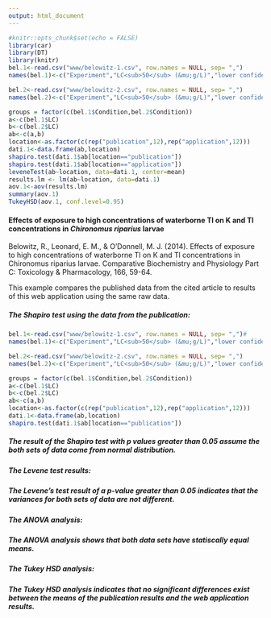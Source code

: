 ```yaml
---
output: html_document
---
```


```r
#knitr::opts_chunk$set(echo = FALSE)
library(car)
library(DT)
library(knitr)
bel.1<-read.csv("www/belowitz-1.csv", row.names = NULL, sep= ",")
names(bel.1)<-c("Experiment","LC<sub>50</sub> (&mu;g/L)","lower confidence limit (&mu;g/L)","upper confidence limit (&mu;g/L)")

bel.2<-read.csv("www/belowitz-2.csv", row.names = NULL, sep= ",")
names(bel.2)<-c("Experiment","LC<sub>50</sub> (&mu;g/L)","lower confidence limit (&mu;g/L)","upper confidence limit (&mu;g/L)")

groups = factor(c(bel.1$Condition,bel.2$Condition))
a<-c(bel.1$LC)
b<-c(bel.2$LC)
ab<-c(a,b)
location<-as.factor(c(rep("publication",12),rep("application",12)))
dati.1<-data.frame(ab,location)
shapiro.test(dati.1$ab[location=="publication"])
shapiro.test(dati.1$ab[location=="application"])
leveneTest(ab~location, data=dati.1, center=mean)
results.lm <- lm(ab~location, data=dati.1)
aov.1<-aov(results.lm)
summary(aov.1)
TukeyHSD(aov.1, conf.level=0.95)
```

#### Effects of exposure to high concentrations of waterborne Tl on K and Tl concentrations in <i>Chironomus riparius</i> larvae

Belowitz, R., Leonard, E. M., & O'Donnell, M. J. (2014). Effects of exposure to high concentrations of waterborne Tl on K and Tl concentrations in Chironomus riparius larvae. Comparative Biochemistry and Physiology Part C: Toxicology & Pharmacology, 166, 59-64.

This example compares the published data from the cited article to results of this web application using the same raw data. 

##### The Shapiro test using the data from the publication:
```r
bel.1<-read.csv("www/belowitz-1.csv", row.names = NULL, sep= ",")# 
names(bel.1)<-c("Experiment","LC<sub>50</sub> (&mu;g/L)","lower confidence limit (&mu;g/L)","upper confidence limit (&mu;g/L)")

bel.2<-read.csv("www/belowitz-2.csv", row.names = NULL, sep= ",")
names(bel.2)<-c("Experiment","LC<sub>50</sub> (&mu;g/L)","lower confidence limit (&mu;g/L)","upper confidence limit (&mu;g/L)")

groups = factor(c(bel.1$Condition,bel.2$Condition))
a<-c(bel.1$LC)
b<-c(bel.2$LC)
ab<-c(a,b)
location<-as.factor(c(rep("publication",12),rep("application",12)))
dati.1<-data.frame(ab,location)
shapiro.test(dati.1$ab[location=="publication"])

```
##### The result of the Shapiro test with p values greater than 0.05 assume the both sets of data come from normal distribution.

##### The Levene test results:

##### The Levene's test result of a p-value greater than 0.05 indicates that the variances for both sets of data are not different.

##### The ANOVA analysis:

##### The ANOVA analysis shows that both data sets have statiscally equal means.

##### The Tukey HSD analysis:

##### The Tukey HSD analysis indicates that no significant differences exist between the means of the publication results and the web application  results. 


